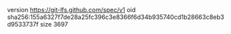 version https://git-lfs.github.com/spec/v1
oid sha256:155a6327f7de28a25fc396c3e8366f6d34b935740cd1b28663c8eb3d9533737f
size 3697
